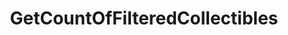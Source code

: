 ---
title: GetCountOfFilteredCollectibles
openapi: ./sequence-marketplace.json post /rpc/Marketplace/GetCountOfFilteredCollectibles
---